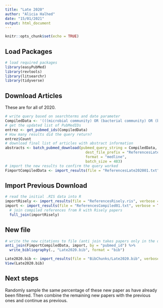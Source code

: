 ```yaml
---
title: "Late 2020"
author: "Alicia Halhed"
date: "15/01/2021"
output: html_document
---
```


```r
knitr::opts_chunk$set(echo = TRUE)
```

## Load Packages
```r
# load required packages
library(easyPubMed)
library(revtools)
library(litsearchr)
library(tidyverse)
```

## Download Articles

These are for all of 2020.
```r
# write query based on searchterms and date parameter
CompiledData <- '(((microbial community) OR (bacterial community) OR (bacterial communities) OR (microbial communities) OR (microbial species)) AND ((community structure) OR (microbiome project) OR (community composition)) AND ((core microbiome)) AND (("2018"[Date - Publication] : "2020"[Date - Publication]))'
# get the updated list of PubMedIDs
entrez <- get_pubmed_ids(CompiledData)
# How many results did the query return?
entrez$Count
# download final list of articles with abstract information
abstracts <- batch_pubmed_download(pubmed_query_string = CompiledData,
                                     dest_file_prefix = "ReferencesLate2020",
                                     format = "medline",
                                     batch_size = 483)
# import the new results to confirm the query worked
FimportCompiledData <- import_results(file = "ReferencesLate202001.txt", verbose = TRUE)
```

## Import Previous Download
```r
# read the initial .RIS data into R
importRisely <- import_results(file = "ReferencesRisely.ris", verbose = TRUE)
import <- import_results(file = "ReferencesCompiled01.txt", verbose = TRUE) %>%
  # join compiled references from R with Risely papers
  full_join(importRisely)
```

## New file
```r
# write the new citations to file (anti join takes papers only in the download)
anti_join(FimportCompiledData, import, by = "pubmed_id") %>%
  write_bibliography(., "Late2020.bib", format = "bib") 
```

```r
Late2020.bib <- import_results(file = "BibChunks/Late2020.bib", verbose = TRUE)
View(Late2020.bib)
```



## Next steps
Randomly sample the same percentage of these new paper as have already been filtered. Then combine the remaining new papers with the previous ones and continue as previous.